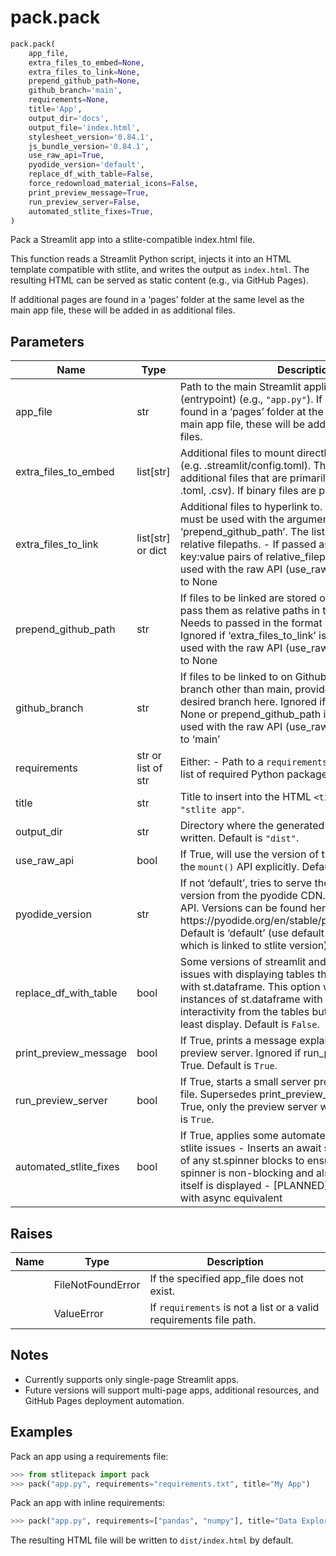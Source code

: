 # pack.pack { #stlitepack.pack.pack }

```python
pack.pack(
    app_file,
    extra_files_to_embed=None,
    extra_files_to_link=None,
    prepend_github_path=None,
    github_branch='main',
    requirements=None,
    title='App',
    output_dir='docs',
    output_file='index.html',
    stylesheet_version='0.84.1',
    js_bundle_version='0.84.1',
    use_raw_api=True,
    pyodide_version='default',
    replace_df_with_table=False,
    force_redownload_material_icons=False,
    print_preview_message=True,
    run_preview_server=False,
    automated_stlite_fixes=True,
)
```

Pack a Streamlit app into a stlite-compatible index.html file.

This function reads a Streamlit Python script, injects it into an HTML
template compatible with stlite, and writes the output as ``index.html``.
The resulting HTML can be served as static content (e.g., via GitHub Pages).

If additional pages are found in a 'pages' folder at the same level as the main app file,
these will be added in as additional files.

## Parameters {.doc-section .doc-section-parameters}

| Name                   | Type                | Description                                                                                                                                                                                                                                                                                                     | Default     |
|------------------------|---------------------|-----------------------------------------------------------------------------------------------------------------------------------------------------------------------------------------------------------------------------------------------------------------------------------------------------------------|-------------|
| app_file               | str                 | Path to the main Streamlit application file (entrypoint) (e.g., ``"app.py"``). If additional pages are found in a 'pages' folder at the same level as this main app file, these will be added in as additional files.                                                                                           | _required_  |
| extra_files_to_embed   | list\[str\]         | Additional files to mount directly into the app (e.g. .streamlit/config.toml). These must be additional files that are primarily text-based (e.g. .py, .toml, .csv). If binary files are provided,                                                                                                              | `None`      |
| extra_files_to_link    | list\[str\] or dict | Additional files to hyperlink to. - If passed as a list, must be used with the argument 'prepend_github_path'.   The list must be a list of relative filepaths. - If passed as a dict, expects key:value pairs of relative_filepath: url Can only be used with the raw API (use_raw_api=True). Defaults to None | `None`      |
| prepend_github_path    | str                 | If files to be linked are stored on github, you can pass them as relative paths in the extra_files_to Needs to passed in the format username/reponam Ignored if 'extra_files_to_link' is None. Can only be used with the raw API (use_raw_api=True). Defaults to None                                           | `None`      |
| github_branch          | str                 | If files to be linked to on Github need to come from a branch other than main, provide the name of the desired branch here. Ignored if 'extra_files_to_link' is None or prepend_github_path is None. Can only be used with the raw API (use_raw_api=True). Defaults to 'main'                                   | `'main'`    |
| requirements           | str or list of str  | Either:   - Path to a ``requirements.txt`` file (str), or   - A list of required Python packages (list of str).                                                                                                                                                                                                 | `None`      |
| title                  | str                 | Title to insert into the HTML ``<title>`` tag. Default is ``"stlite app"``.                                                                                                                                                                                                                                     | `'App'`     |
| output_dir             | str                 | Directory where the generated ``index.html`` will be written. Default is ``"dist"``.                                                                                                                                                                                                                            | `'docs'`    |
| use_raw_api            | bool                | If True, will use the version of the template that calls the `mount()` API explicitly. Default is `True`.                                                                                                                                                                                                       | `True`      |
| pyodide_version        | str                 | If not 'default', tries to serve the requested pyodide version from the pyodide CDN. Only works with raw API. Versions can be found here: https://pyodide.org/en/stable/project/changelog.html Default is 'default' (use default pyodide version, which is linked to stlite version)                            | `'default'` |
| replace_df_with_table  | bool                | Some versions of streamlit and stlite seem to have issues with displaying tables that should be shown with st.dataframe. This option will replace all instances of st.dataframe with st.table, removing interactivity from the tables but ensuring they do at least display. Default is `False`.                | `False`     |
| print_preview_message  | bool                | If True, prints a message explaining how to start a preview server. Ignored if run_preview_server is True. Default is `True`.                                                                                                                                                                                   | `True`      |
| run_preview_server     | bool                | If True, starts a small server previewing the output file. Supersedes print_preview_message. If both are True, only the preview server will be started. Default is `True`.                                                                                                                                      | `False`     |
| automated_stlite_fixes | bool                | If True, applies some automated fixes for common stlite issues - Inserts an await statement at the start of any st.spinner blocks to ensure the code in the spinner is non-blocking and also that the spinner itself is displayed - [PLANNED] Replace time.sleep with async equivalent                          | `True`      |

## Raises {.doc-section .doc-section-raises}

| Name   | Type              | Description                                                          |
|--------|-------------------|----------------------------------------------------------------------|
|        | FileNotFoundError | If the specified app_file does not exist.                            |
|        | ValueError        | If ``requirements`` is not a list or a valid requirements file path. |

## Notes {.doc-section .doc-section-notes}

- Currently supports only single-page Streamlit apps.
- Future versions will support multi-page apps, additional resources,
  and GitHub Pages deployment automation.

## Examples {.doc-section .doc-section-examples}

Pack an app using a requirements file:

```python
>>> from stlitepack import pack
>>> pack("app.py", requirements="requirements.txt", title="My App")
```

Pack an app with inline requirements:

```python
>>> pack("app.py", requirements=["pandas", "numpy"], title="Data Explorer")
```

The resulting HTML file will be written to ``dist/index.html`` by default.